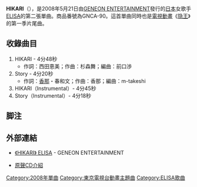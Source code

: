 {{Infobox song
| name       = HIKARI
| type       = [[單曲|單曲]]
| cover      = GNCA-90.jpg
| artist     = [[ELISA_(歌手)|ELISA]]
| from_album = [[white_pulsation|white pulsation]]
| released   = 2008年5月21日
| recorded   = 
| genre      = [[J-pop|J-pop]]
| length     = 18:13
| label      = [[GENEON_ENTERTAINMENT|GENEON ENTERTAINMENT]]
| producer   = 
| chart_position = *[[Oricon|Oricon公信榜]]74位<ref>http://www.oricon.co.jp/music/release/d/763236/1/</ref>
| prev_title = [[euphoric_field|euphoric field]]
| prev_year  = 2007
| next_title = [[ebullient_future|ebullient future]]
| next_year  = 2008
}}
{{Japanese|japanese=ヒカリ|kana=ひかり|romaji=}}

'''HIKARI'''（{{lang|ja|ヒカリ}}），是2008年5月21日由[[GENEON_ENTERTAINMENT|GENEON ENTERTAINMENT]]發行的[[日本|日本]]女歌手[[ELISA_(歌手)|ELISA]]的第二張單曲。商品番號為GNCA-90。這首單曲同時也是[[電視動畫|電視動畫]]《[[隐王|隐王]]》的第一季片尾曲。

== 收錄曲目 ==
# HIKARI - 4分48秒
#*作詞：西田恵美；作曲：杉森舞；編曲：前口渉
# Story - 4分20秒
#*作詞：[[矢吹香那|香那]]・春和文；作曲：香那；編曲：m-takeshi
# HIKARI（Instrumental）- 4分45秒
# Story（Instrumental）- 4分18秒

== 脚注 ==
{{Reflist}}

== 外部連結 ==
*{{ja}}[https://web.archive.org/web/20080503204951/http://db.geneon-ent.co.jp/search_new/show_detail.php?softid=GNCA-0090 《HIKARI》 ELISA] - GENEON ENTERTAINMENT
*{{ja}}[http://www.nabari.tv/goods_cd.html 原聲CD介紹]{{Wayback|url=http://www.nabari.tv/goods_cd.html |date=20090304012043 }}

{{ELISA}}

{{DEFAULTSORT:HIKARI}}
[[Category:2008年單曲|Category:2008年單曲]]
[[Category:東京電視台動畫主題曲|Category:東京電視台動畫主題曲]]
[[Category:ELISA歌曲|Category:ELISA歌曲]]


{{single-stub}}